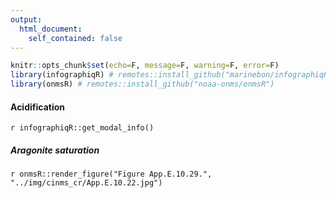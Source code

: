 ```yaml
---
output:
  html_document:
    self_contained: false
---
```


```r
knitr::opts_chunk$set(echo=F, message=F, warning=F, error=F)
library(infographiqR) # remotes::install_github("marinebon/infographiqR")
library(onmsR) # remotes::install_github("noaa-onms/onmsR")
```

#### Acidification

`r infographiqR::get_modal_info()`

##### Aragonite saturation

`r onmsR::render_figure("Figure App.E.10.29.", "../img/cinms_cr/App.E.10.22.jpg")`

